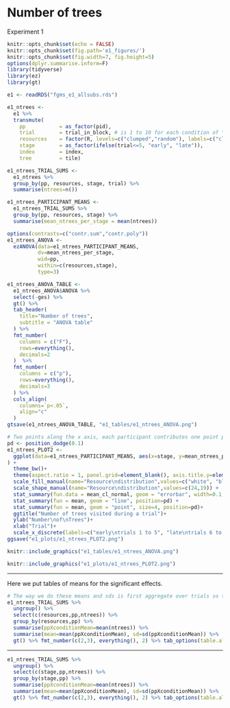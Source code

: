 # Number of trees

Experiment 1

```r
knitr::opts_chunk$set(echo = FALSE)
knitr::opts_chunk$set(fig.path='e1_figures/')
knitr::opts_chunk$set(fig.width=7, fig.height=5)
options(dplyr.summarise.inform=F)
library(tidyverse)
library(ez)
library(gt)

e1 <- readRDS("fgms_e1_allsubs.rds")

e1_ntrees <-
  e1 %>%
  transmute(
    pp           = as_factor(pid),
    trial        = trial_in_block, # is 1 to 10 for each condition of "resources"
    resources    = factor(R, levels=c("clumped","random"), labels=c("clumped", "random")),
    stage        = as_factor(ifelse(trial<=5, "early", "late")),
    index        = index,
    tree         = tile)

e1_ntrees_TRIAL_SUMS <- 
  e1_ntrees %>% 
  group_by(pp, resources, stage, trial) %>% 
  summarise(ntrees=n())

e1_ntrees_PARTICIPANT_MEANS <-
  e1_ntrees_TRIAL_SUMS %>% 
  group_by(pp, resources, stage) %>% 
  summarise(mean_ntrees_per_stage = mean(ntrees))

options(contrasts=c("contr.sum","contr.poly"))
e1_ntrees_ANOVA <- 
  ezANOVA(data=e1_ntrees_PARTICIPANT_MEANS,
          dv=mean_ntrees_per_stage,
          wid=pp,
          within=c(resources,stage),
          type=3)

e1_ntrees_ANOVA_TABLE <-
  e1_ntrees_ANOVA$ANOVA %>% 
  select(-ges) %>% 
  gt() %>% 
  tab_header(
    title="Number of trees",
    subtitle = "ANOVA table"
  ) %>% 
  fmt_number(
    columns = c("F"),
    rows=everything(),
    decimals=2
  )  %>% 
  fmt_number(
    columns = c("p"),
    rows=everything(),
    decimals=3
  ) %>% 
  cols_align(
    columns=`p<.05`,
    align="c"
  )
gtsave(e1_ntrees_ANOVA_TABLE, "e1_tables/e1_ntrees_ANOVA.png")

# Two points along the x axis, each participant contributes one point per cell
pd <- position_dodge(0.1)
e1_ntrees_PLOT2 <-
  ggplot(data=e1_ntrees_PARTICIPANT_MEANS, aes(x=stage, y=mean_ntrees_per_stage, group=resources, pch=resources, fill=resources)
) +
  theme_bw()+
  theme(aspect.ratio = 1, panel.grid=element_blank(), axis.title.y=element_text(angle=0,vjust=0.5,hjust=0.5))+
  scale_fill_manual(name="Resource\ndistribution",values=c("white", "black")) +
  scale_shape_manual(name="Resource\ndistribution",values=c(24,19)) +
  stat_summary(fun.data = mean_cl_normal, geom = "errorbar", width=0.1, position=pd) +
  stat_summary(fun = mean, geom = "line", position=pd) + 
  stat_summary(fun = mean, geom = "point", size=4, position=pd)+
  ggtitle("Number of trees visited during a trial")+
  ylab("Number\nof\nTrees")+
  xlab("Trial")+
  scale_x_discrete(labels=c("early\ntrials 1 to 5", "late\ntrials 6 to 10"))
ggsave("e1_plots/e1_ntrees_PLOT2.png")
```

```r
knitr::include_graphics("e1_tables/e1_ntrees_ANOVA.png")
```

```r
knitr::include_graphics("e1_plots/e1_ntrees_PLOT2.png")
```

----

Here we put tables of means for the significant effects.

```r
# The way we do these means and sds is first aggregate over trials so that each pp contributes one mean value for each condition. Then we take the mean of those means, and the sd of those means separately for each cell 
e1_ntrees_TRIAL_SUMS %>%
  ungroup() %>% 
  select(c(resources,pp,ntrees)) %>% 
  group_by(resources,pp) %>% 
  summarise(ppXconditionMean=mean(ntrees)) %>% 
  summarise(mean=mean(ppXconditionMean), sd=sd(ppXconditionMean)) %>% 
  gt() %>% fmt_number(c(2,3), everything(), 2) %>% tab_options(table.align='left')
```

-----

```r
e1_ntrees_TRIAL_SUMS %>%
  ungroup() %>% 
  select(c(stage,pp,ntrees)) %>% 
  group_by(stage,pp) %>% 
  summarise(ppXconditionMean=mean(ntrees)) %>% 
  summarise(mean=mean(ppXconditionMean), sd=sd(ppXconditionMean)) %>% 
  gt() %>% fmt_number(c(2,3), everything(), 2) %>% tab_options(table.align='left')
```

